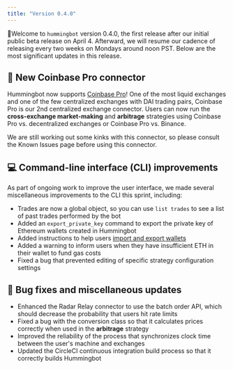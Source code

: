 ```yaml
---
title: "Version 0.4.0"
---
```


🚀Welcome to `hummingbot` version 0.4.0, the first release after our initial public beta release on April 4. Afterward, we will resume our cadence of releasing every two weeks on Mondays around noon PST. Below are the most significant updates in this release.

## 🔗 New Coinbase Pro connector

Hummingbot now supports [Coinbase Pro](/spot-connectors/coinbase/)! One of the most liquid exchanges and one of the few centralized exchanges with DAI trading pairs, Coinbase Pro is our 2nd centralized exchange connector. Users can now run the **cross-exchange market-making** and **arbitrage** strategies using Coinbase Pro vs. decentralized exchanges or Coinbase Pro vs. Binance.

We are still working out some kinks with this connector, so please consult the Known Issues page before using this connector.

## 💻 Command-line interface (CLI) improvements

As part of ongoing work to improve the user interface, we made several miscellaneous improvements to the CLI this sprint, including:

- Trades are now a global object, so you can use `list trades` to see a list of past trades performed by the bot
- Added an `export_private_key` command to export the private key of Ethereum wallets created in Hummingbot
- Added instructions to help users [import and export wallets](/operation/connect-exchange/#wallets)
- Added a warning to inform users when they have insufficient ETH in their wallet to fund gas costs
- Fixed a bug that prevented editing of specific strategy configuration settings

## 🐞 Bug fixes and miscellaneous updates

- Enhanced the Radar Relay connector to use the batch order API, which should decrease the probability that users hit rate limits
- Fixed a bug with the conversion class so that it calculates prices correctly when used in the **arbitrage** strategy
- Improved the reliability of the process that synchronizes clock time between the user's machine and exchanges
- Updated the CircleCI continuous integration build process so that it correctly builds Hummingbot
